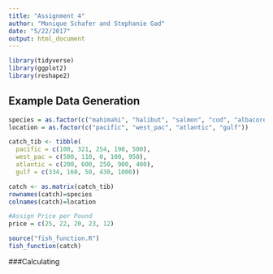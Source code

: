 ```yaml
---
title: "Assignment 4"
author: "Monique Schafer and Stephanie Gad"
date: "5/22/2017"
output: html_document
---
```


```r
library(tidyverse)
library(ggplot2)
library(reshape2)
```

## Example Data Generation
```r
species = as.factor(c("mahimahi", "halibut", "salmon", "cod", "albacore"))
location = as.factor(c("pacific", "west_pac", "atlantic", "gulf"))

catch_tib <- tibble(
  pacific = c(100, 321, 254, 190, 500),
  west_pac = c(500, 110, 0, 100, 950),
  atlantic = c(200, 600, 250, 900, 400),
  gulf = c(334, 160, 50, 430, 1000))

catch <- as.matrix(catch_tib)
rownames(catch)=species
colnames(catch)=location

#Assign Price per Pound
price = c(25, 22, 20, 23, 12)

source("fish_function.R")
fish_function(catch)
```

###Calculating 
```r




```



